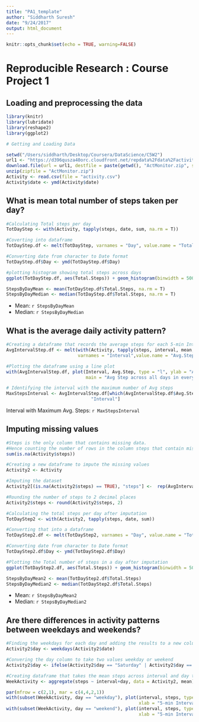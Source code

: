 ```yaml
---
title: "PA1_template"
author: "Siddharth Suresh"
date: "9/24/2017"
output: html_document
---
```


```r
knitr::opts_chunk$set(echo = TRUE, warning=FALSE)
```

# Reproducible Research : Course Project 1

## Loading and preprocessing the data

```r
library(knitr)
library(lubridate)
library(reshape2)
library(ggplot2)

# Getting and Loading Data

setwd("/Users/siddharth/Desktop/Coursera/DataScience/C5W2")
url1 <- "https://d396qusza40orc.cloudfront.net/repdata%2Fdata%2Factivity.zip"
download.file(url = url1, destfile = paste(getwd(), "ActMonitor.zip", sep = "/"))
unzip(zipfile = "ActMonitor.zip")
Activity <- read.csv(file = "activity.csv")
Activity$date <- ymd(Activity$date)

```

## What is mean total number of steps taken per day?

```r
#Calculating Total steps per day
TotDayStep <- with(Activity, tapply(steps, date, sum, na.rm = T))

#Coverting into dataframe
TotDayStep.df <- melt(TotDayStep, varnames = "Day", value.name = "Total.Steps")

#Converting date from character to Date format
TotDayStep.df$Day <- ymd(TotDayStep.df$Day)

#plotting histogram showing total steps across days
ggplot(TotDayStep.df, aes(Total.Steps)) + geom_histogram(binwidth = 500) + guides(fill = FALSE)

StepsByDayMean <- mean(TotDayStep.df$Total.Steps, na.rm = T)
StepsByDayMedian <- median(TotDayStep.df$Total.Steps, na.rm = T)
```

* Mean: `r StepsByDayMean`
* Median:  `r StepsByDayMedian`

## What is the average daily activity pattern?

```r
#Creating a dataframe that records the average steps for each 5-min Interval across days 
AvgIntervalStep.df <- melt(with(Activity, tapply(steps, interval, mean, na.rm= T)),
                           varnames = "Interval",value.name = "Avg.Step")

#Plotting the dataframe using a line plot
with(AvgIntervalStep.df, plot(Interval, Avg.Step, type = "l", ylab = "Avg. Steps", xlab = "5-min Interval",
                              main = "Avg Step across all days in every 5-min Intervals"))

# Identifying the interval with the maximum number of Avg steps
MaxStepsInterval <- AvgIntervalStep.df[which(AvgIntervalStep.df$Avg.Step == max(AvgIntervalStep.df$Avg.Step)),
                                "Interval"]
```

Interval with Maximum Avg. Steps: `r MaxStepsInterval`

## Imputing missing values

```r
#Steps is the only column that contains missing data.
#Hence counting the number of rows in the column steps that contain missing values
sum(is.na(Activity$steps))

#Creating a new dataframe to impute the missing values
Activity2 <- Activity

#Imputing the dataset
Activity2[(is.na(Activity2$steps) == TRUE), "steps"] <-  rep(AvgIntervalStep.df$Avg.Step, 8)

#Rounding the number of steps to 2 decimal places
Activity2$steps <- round(Activity2$steps, 2)

#Calculating the total steps per day after imputation
TotDayStep2 <- with(Activity2, tapply(steps, date, sum))

#Converting that into a dataframe
TotDayStep2.df <- melt(TotDayStep2, varnames = "Day", value.name = "Total.Steps")

#Converting date from character to Date format
TotDayStep2.df$Day <- ymd(TotDayStep2.df$Day)

#Plotting the Total number of steps in a day after imputation
ggplot(TotDayStep2.df, aes(Total.Steps)) + geom_histogram(binwidth = 500) + guides(fill = FALSE)

StepsByDayMean2 <- mean(TotDayStep2.df$Total.Steps)
StepsByDayMedian2 <- median(TotDayStep2.df$Total.Steps)

```

* Mean: `r StepsByDayMean2`
* Median:  `r StepsByDayMedian2`

## Are there differences in activity patterns between weekdays and weekends?

```r
#Finding the weekdays for each day and adding the results to a new column
Activity2$day <- weekdays(Activity2$date)

#Convering the day column to take two values weekday or weekend
Activity2$day <- ifelse(Activity2$day == "Saturday" | Activity2$day == "Sunday", "weekend", "weekday")

#Creating dataframe that takes the mean steps across interval and day type
WeekActivity <- aggregate(steps ~ interval+day, data = Activity2, mean)

par(mfrow = c(2,1), mar = c(4,4,2,1))
with(subset(WeekActivity, day == "weekday"), plot(interval, steps, type = "l",
                                                  xlab = "5-min Interval", ylab = "Avg. Steps", main = "Weekday"))
with(subset(WeekActivity, day == "weekend"), plot(interval, steps, type = "l",
                                                  xlab = "5-min Interval", ylab = "Avg. Steps", main = "Weekend"))

```